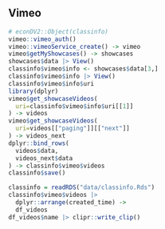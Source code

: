 
## Vimeo

```r
# econDV2::Object(classinfo)
vimeo::vimeo_auth()
vimeo::vimeoService_create() -> vimeo
vimeo$getMyShowcases() -> showcases
showcases$data |> View()
classinfo$vimeo$info <- showcases$data[3,]
classinfo$vimeo$info |> View()
classinfo$vimeo$info$uri
library(dplyr)
vimeo$get_showcaseVideos(
  uri=classinfo$vimeo$info$uri[[1]]
) -> videos
vimeo$get_showcaseVideos(
  uri=videos[["paging"]][["next"]]
) -> videos_next
dplyr::bind_rows(
  videos$data,
  videos_next$data
) -> classinfo$vimeo$videos
classinfo$save()
```

```r
classinfo = readRDS("data/classinfo.Rds")
classinfo$vimeo$videos |> 
  dplyr::arrange(created_time) -> 
  df_videos
df_videos$name |> clipr::write_clip()
```

